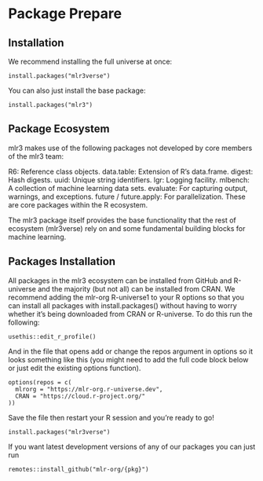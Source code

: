 # Package Prepare

## Installation
We recommend installing the full universe at once:
```
install.packages("mlr3verse")
```

You can also just install the base package:
```
install.packages("mlr3")
```

## Package Ecosystem
mlr3 makes use of the following packages not developed by core members of the mlr3 team:

R6: Reference class objects.
data.table: Extension of R’s data.frame.
digest: Hash digests.
uuid: Unique string identifiers.
lgr: Logging facility.
mlbench: A collection of machine learning data sets.
evaluate: For capturing output, warnings, and exceptions.
future / future.apply: For parallelization.
These are core packages within the R ecosystem.

The mlr3 package itself provides the base functionality that the rest of ecosystem (mlr3verse) rely on and some fundamental building blocks for machine learning.

## Packages Installation
All packages in the mlr3 ecosystem can be installed from GitHub and R-universe and the majority (but not all) can be installed from CRAN. We recommend adding the mlr-org R-universe1 to your R options so that you can install all packages with install.packages() without having to worry whether it’s being downloaded from CRAN or R-universe. To do this run the following:
```
usethis::edit_r_profile()
```
And in the file that opens add or change the repos argument in options so it looks something like this (you might need to add the full code block below or just edit the existing options function).
```
options(repos = c(
  mlrorg = "https://mlr-org.r-universe.dev",
  CRAN = "https://cloud.r-project.org/"
))
```
Save the file then restart your R session and you’re ready to go!
```
install.packages("mlr3verse")
```
If you want latest development versions of any of our packages you can just run
```
remotes::install_github("mlr-org/{pkg}")

```

